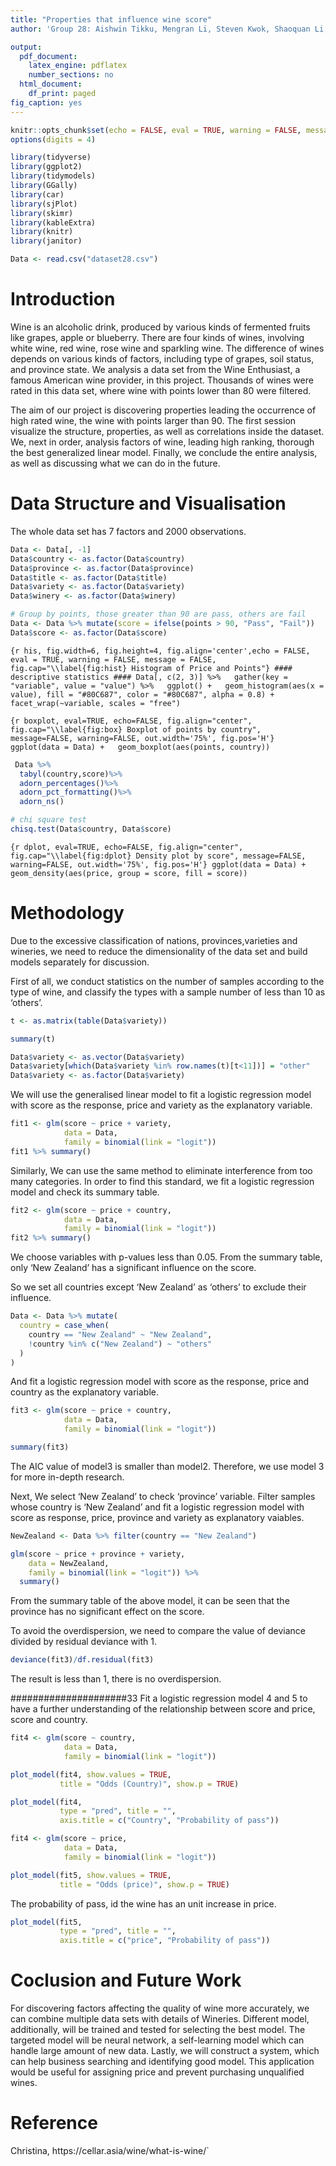 ```yaml
---
title: "Properties that influence wine score"
author: 'Group 28: Aishwin Tikku, Mengran Li, Steven Kwok, Shaoquan Li, Shuning Li'

output:
  pdf_document:
    latex_engine: pdflatex
    number_sections: no
  html_document:
    df_print: paged
fig_caption: yes
---
```


```r
knitr::opts_chunk$set(echo = FALSE, eval = TRUE, warning = FALSE, message = FALSE, comment = NA, fig.pos = 'H')
options(digits = 4)
```


```r
library(tidyverse)
library(ggplot2)
library(tidymodels)
library(GGally)
library(car)
library(sjPlot)
library(skimr)
library(kableExtra)
library(knitr)
library(janitor)
```


``` r
Data <- read.csv("dataset28.csv")
```


# Introduction {#sec:Intro}

Wine is an alcoholic drink, produced by various kinds of fermented fruits like grapes, apple or blueberry. There are four kinds of wines, involving white wine, red wine, rose wine and sparkling wine. The difference of wines depends on various kinds of factors, including type of grapes, soil status, and province state. We analysis a data set from the Wine Enthusiast, a famous American wine provider, in this project. Thousands of wines were rated in this data set, where wine with points lower than 80 were filtered.

The aim of our project is discovering properties leading the occurrence of high rated wine, the wine with points larger than 90. The first session visualize the structure, properties, as well as correlations inside the dataset. We, next in order, analysis factors of wine, leading high ranking, thorough the best generalized linear model. Finally, we conclude the entire analysis, as well as discussing what we can do in the future.

# Data Structure and Visualisation {#sec:DSV}
The whole data set has 7 factors and 2000 observations.
```r
Data <- Data[, -1]
Data$country <- as.factor(Data$country)
Data$province <- as.factor(Data$province)
Data$title <- as.factor(Data$title)
Data$variety <- as.factor(Data$variety)
Data$winery <- as.factor(Data$winery)

# Group by points, those greater than 90 are pass, others are fail
Data <- Data %>% mutate(score = ifelse(points > 90, "Pass", "Fail"))
Data$score <- as.factor(Data$score)
```


```{r his, fig.width=6, fig.height=4, fig.align='center',echo = FALSE, eval = TRUE, warning = FALSE, message = FALSE, fig.cap="\\label{fig:hist} Histogram of Price and Points"}
#### descriptive statistics ####
Data[, c(2, 3)] %>%
  gather(key = "variable", value = "value") %>%
  ggplot() +
  geom_histogram(aes(x = value), fill = "#80C687", color = "#80C687", alpha = 0.8) +
  facet_wrap(~variable, scales = "free")
```

```{r boxplot, eval=TRUE, echo=FALSE, fig.align="center", fig.cap="\\label{fig:box} Boxplot of points by country", message=FALSE, warning=FALSE, out.width='75%', fig.pos='H'}
ggplot(data = Data) +
  geom_boxplot(aes(points, country))
```

```r
 Data %>%
  tabyl(country,score)%>%
  adorn_percentages()%>%
  adorn_pct_formatting()%>%
  adorn_ns()
```


```r
# chi square test
chisq.test(Data$country, Data$score)
```



```{r dplot, eval=TRUE, echo=FALSE, fig.align="center", fig.cap="\\label{fig:dplot} Density plot by score", message=FALSE, warning=FALSE, out.width='75%', fig.pos='H'}
ggplot(data = Data) +
  geom_density(aes(price, group = score, fill = score))
```



# Methodology {#sec:FDA}
Due to the excessive classification of nations, provinces,varieties and wineries, we need to reduce the dimensionality of the data set and build models separately for discussion.

First of all, we conduct statistics on the number of samples according to the type of wine, and classify the types with a sample number of less than 10 as 'others'.
```r
t <- as.matrix(table(Data$variety))

summary(t)

Data$variety <- as.vector(Data$variety)
Data$variety[which(Data$variety %in% row.names(t)[t<11])] = "other"
Data$variety <- as.factor(Data$variety)

```

We will use the generalised linear model to fit a logistic regression model with score as the response, price and variety as the explanatory variable.
```r
fit1 <- glm(score ~ price + variety,
            data = Data,
            family = binomial(link = "logit"))
fit1 %>% summary()
```

Similarly, We can use the same method to eliminate interference from too many categories. In order to find this standard, we fit a logistic regression model and check its summary table.
```r

fit2 <- glm(score ~ price + country,
            data = Data,
            family = binomial(link = "logit"))
fit2 %>% summary()
```

We choose variables with p-values less than 0.05. From the summary table, only 'New Zealand' has a significant influence on the score.

So we set all countries except 'New Zealand' as ‘others’ to exclude their influence.
```r
Data <- Data %>% mutate(
  country = case_when(
    country == "New Zealand" ~ "New Zealand",
    !country %in% c("New Zealand") ~ "others"
  )
)
```

And fit a logistic regression model with score as the response, price and country as the explanatory variable.
```r
fit3 <- glm(score ~ price + country,
            data = Data,
            family = binomial(link = "logit"))

summary(fit3)
```

The AIC value of model3 is smaller than model2. Therefore, we use model 3 for more in-depth research.

Next, We select 'New Zealand' to check 'province' variable. Filter samples whose country is 'New Zealand' and fit a logistic regression model with score as response, price, province and variety as explanatory vaiables.
```r
NewZealand <- Data %>% filter(country == "New Zealand")

glm(score ~ price + province + variety,
    data = NewZealand,
    family = binomial(link = "logit")) %>%
  summary()
```

From the summary table of the above model, it can be seen that the province has no significant effect on the score.

To avoid the overdispersion, we need to compare the value of deviance divided by residual deviance with 1.
```r
deviance(fit3)/df.residual(fit3) 
```
The result is less than 1, there is no overdispersion.

#####################33
Fit a logistic regression model 4 and 5 to have a further understanding of the relationship between score and price, score and country.

```r
fit4 <- glm(score ~ country,
            data = Data,
            family = binomial(link = "logit"))
```

```r
plot_model(fit4, show.values = TRUE,
           title = "Odds (Country)", show.p = TRUE)
```

```r
plot_model(fit4,
           type = "pred", title = "",
           axis.title = c("Country", "Probability of pass"))
```



```r
fit4 <- glm(score ~ price,
            data = Data,
            family = binomial(link = "logit"))
```

```r
plot_model(fit5, show.values = TRUE,
           title = "Odds (price)", show.p = TRUE)
```

The probability of pass, id the wine has an unit increase in price. 
```r
plot_model(fit5,
           type = "pred", title = "",
           axis.title = c("price", "Probability of pass"))
```


# Coclusion and Future Work {#sec:CFW}

For discovering factors affecting the quality of wine more accurately, we can combine multiple data sets with details of Wineries. Different model, additionally, will be trained and tested for selecting the best model. The targeted model will be neural network, a self-learning model which can handle large amount of new data. Lastly, we will construct a system, which can help business searching and identifying good model. This application would be useful for assigning price and prevent purchasing unqualified wines.

# Reference {#sec:Ref}

 Christina, https://cellar.asia/wine/what-is-wine/`



